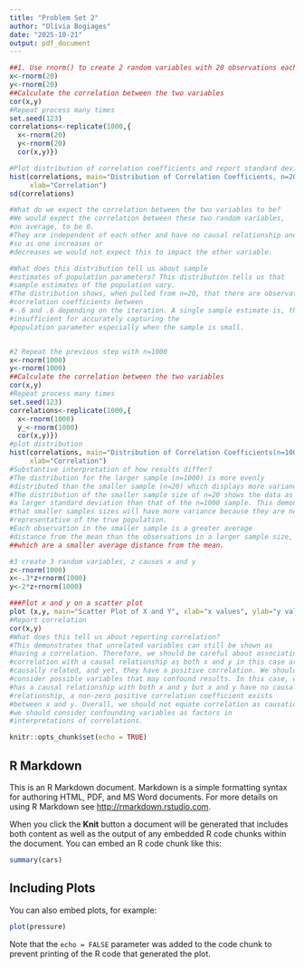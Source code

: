 ```yaml
---
title: "Problem Set 2"
author: "Olivia Bogiages"
date: "2025-10-21"
output: pdf_document
---
```


```r
##1. Use rnorm() to create 2 random variables with 20 observations each 
x<-rnorm(20)
y<-rnorm(20)
##Calculate the correlation between the two variables 
cor(x,y)
#Repeat process many times 
set.seed(123)
correlations<-replicate(1000,{
  x<-rnorm(20)
  y<-rnorm(20)
  cor(x,y)})

#Plot distribution of correlation coefficients and report standard deviation
hist(correlations, main="Distribution of Correlation Coefficients, n=20", 
     xlab="Correlation")
sd(correlations)

#What do we expect the correlation between the two variables to be? 
#We would expect the correlation between these two random variables,
#on average, to be 0. 
#They are independent of each other and have no causal relationship and 
#so as one increases or 
#decreases we would not expect this to impact the other variable. 

#What does this distribution tell us about sample 
#estimates of population parameters? This distribution tells us that 
#sample estimates of the population vary. 
#The distribution shows, when pulled from n=20, that there are observations of 
#correlation coefficients between
#-.6 and .6 depending on the iteration. A single sample estimate is, therefore, 
#insufficient for accurately capturing the 
#population parameter especially when the sample is small. 


#2 Repeat the previous step with n=1000
x<-rnorm(1000)
y<-rnorm(1000)
##Calculate the correlation between the two variables 
cor(x,y)
#Repeat process many times 
set.seed(123)
correlations<-replicate(1000,{
  x<-rnorm(1000)
  y_<-rnorm(1000)
  cor(x,y)})
#plot distribution
hist(correlations, main="Distribution of Correlation Coefficients(n=1000)", 
     xlab="Correlation")
#Substantive interpretation of how results differ? 
#The distribution for the larger sample (n=1000) is more evenly 
#distributed than the smaller sample (n=20) which displays more variance. 
#The distribution of the smaller sample size of n=20 shows the data as having 
#a larger standard deviation than that of the n=1000 sample. This demonstrates 
#that smaller samples sizes will have more variance because they are not as 
#representative of the true population. 
#Each observation in the smaller sample is a greater average 
#distance from the mean than the observations in a larger sample size, 
##which are a smaller average distance from the mean. 

#3 create 3 random variables, z causes x and y
z<-rnorm(1000)
x<-.3*z+rnorm(1000)
y<-2*z+rnorm(1000)

###Plot x and y on a scatter plot 
plot (x,y, main="Scatter Plot of X and Y", xlab="x values", ylab="y values" )
#Report correlation
cor(x,y)
#What does this tell us about reporting correlation? 
#This demonstrates that unrelated variables can still be shown as 
#having a correlation. Therefore, we should be careful about associating a 
#correlation with a causal relationship as both x and y in this case are not 
#causally related, and yet, they have a positive correlation. We should also 
#consider possible variables that may confound results. In this case, where z 
#has a causal relationship with both x and y but x and y have no causal 
#relationship, a non-zero positive correlation coefficient exists 
#between x and y. Overall, we should not equate correlation as causation and 
#we should consider confounding variables as factors in 
#interpretations of correlations. 
```

```r
knitr::opts_chunk$set(echo = TRUE)
```

## R Markdown

This is an R Markdown document. Markdown is a simple formatting syntax for authoring HTML, PDF, and MS Word documents. For more details on using R Markdown see <http://rmarkdown.rstudio.com>.

When you click the **Knit** button a document will be generated that includes both content as well as the output of any embedded R code chunks within the document. You can embed an R code chunk like this:

```r
summary(cars)
```

## Including Plots

You can also embed plots, for example:

```r
plot(pressure)
```

Note that the `echo = FALSE` parameter was added to the code chunk to prevent printing of the R code that generated the plot.
